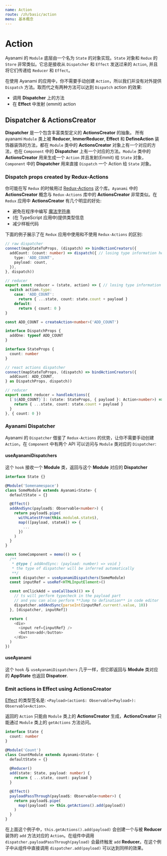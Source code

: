 ```yaml
---
name: Action
route: /zh/basic/action
menu: 基本概念
---
```


# Action
Ayanami 的 `Module` 底层由一个名为 `State` 的对象实现。`State` 对象和 `Redux` 的 `Store` 非常类似。它总是接收从 `Dispatcher` 和 `Effect` 发送过来的 `Action`, 并且将它们传递给 `Reducer` 和 `Effect`。

在使用 Ayanami 的应用中，你不需要手动创建 `Action`，所以我们并没有对外提供 `Dispatch` 方法。取而代之有两种方法可以达到 `Dispatch` action 的效果:

- 调用 **Dispatcher** 上的方法
- 在 **Effect** 中发射 (emmit) action

## Dispatcher & ActionsCreator
**Dispatcher** 是一个包含丰富类型定义的 **ActionsCreator** 的抽象。
所有 ayanami `Module` 类上被 **Reducer**, **ImmerReducer**, **Effect** 和 **DefineAction** 装饰器装饰的方法，都在 `Module` 类中的 **ActionsCreator** 对象上有一个对应的方法，也在 `Component` 中的 **Dispatcher** 上有一个对应的方法。`Module` 类中的 **ActionsCreator** 用来生成一个 `Action` 并且发射(Emmit) 给 `State` 对象，`Component` 中的 **Dispatcher** 用来直接 `Dispatch` 一个 Action 给 `State` 对象。

### Dispatch props created by Redux-Actions
你可能在写 `Redux` 的时候用过 [Redux-Actions](https://github.com/redux-utilities/redux-actions) 这个库。`Ayanami` 中的 **ActionsCreator** 概念与 `Redux-Actions` 库中的 **ActionsCreator** 非常类似。在 `Redux` 应用中 **ActionsCreator** 有几个明显的好处:

- 避免在程序中编写 [魔法字符串](ttps://en.wikipedia.org/wiki/Magic_number_(programming))
- (在 TypeScript 应用中)提供类型信息
- 减少样板代码

下面的例子展示了在 `Redux` 应用中使用和不使用 `Redux-Actions` 的区别:

```typescript
// raw dispatcher
connect(mapStateToProps, (dispatch) => bindActionCreators({
  addCount: (count: number) => dispatch({ // losing type information here
    type: 'ADD_COUNT',
    payload: count,
  }),
}, dispatch))

// reducer
export const reducer = (state, action) => { // losing type information here
  switch action.type:
    case: 'ADD_COUNT':
      return { ...state, count: state.count + payload }
    default:
      return { count: 0 }
}
```

```typescript
const ADD_COUNT = createAction<number>('ADD_COUNT')

interface DispatchProps {
  addOne: typeof ADD_COUNT
}

interface StateProps {
  count: number
}

// react actions dispatcher
connect(mapStateToProps, (dispatch) => bindActionCreators({
  addCount: ADD_COUNT,
} as DispatchProps, dispatch))

// reducer
export const reducer = handleActions({
  [`${ADD_COUNT}`]: (state: StateProps, { payload }: Action<number>) => {
    return { ...state, count: state.count + payload }
  }
}, { count: 0 })
```

### Ayanami Dispatcher
Ayanami 的 `Dispatcher` 借鉴了 `Redux-Actions` 的优势，让你不需要手动创建 `Action`，在 `Component` 中有两个 API 可以访问与 `Module` 类对应的 `Dispatcher`:

#### useAyanamiDispatchers
这个 `hook` 接收一个 **Module** 类，返回与这个 **Module** 对应的 **Dispatcher**

```ts
interface State {}

@Module('Somenamespace')
class SomeModule extends Ayanami<State> {
  defaultState = {}

  @Effect()
  addAndSync(payload$: Observable<number>) {
    return payload$.pipe(
      withLatestFrom(this.moduleA.state$),
      map(([payload, stateA]) => {
        ...
      })
    )
  }
}

const SomeComponent = memo(() => {
  /**
   * @type { addAndSync: (payload: number) => void }
   * the type of dispatcher will be inferred automatically
   **/
  const dispatcher = useAyanamiDispatchers(SomeModule)
  const inputRef = useRef<HTMLInputElement>()

  const onClickAdd = useCallback(() => {
    // ts will perform typecheck in the payload part
    // and you can also perform **Jump to defination** in code editor
    dispatcher.addAndSync(parseInt(inputRef.current!.value, 10))
  }, [dispatcher, inputRef])

  return (
    <div>
      <input ref={inputRef} />
      <button>add</button>
    </div>
  )
})
```

#### useAyanami
这个 `hook` 与 `useAyanamiDispatchers` 几乎一样，但它即返回与 **Module** 类对应的 **AppState** 也返回 **Dispatcer**.

### Emit actions in Effect using **ActionsCreator**

[Effect](./effects.md) 的类型签名是: `<Payload>(action$: Observable<Payload>): Observable<Action>`.

返回的 `Action` 只能由 `Module` 类上的 **ActionsCreator** 生成，**ActionsCreator** 只能通过 `Module` 类上的 `getActions` 方法访问。


```ts
interface State {
  count: number
}

@Module('Count')
class CountModule extends Ayanami<State> {
  defaultState = {}
  
  @Reducer()
  add(state: State, payload: number) {
    return { ...state, count: payload }
  }

  @Effect()
  payloadPassThrough(payload$: Observable<number>) {
    return payload$.pipe(
      map((payload) => this.getActions().add(payload))
    )
  }
}
```

在上面这个例子中，`this.getActions().add(payload)` 会创建一个与被 **Reducer** 装饰的 `add` 方法对应的 `Action`。在组件中调用 `dispatcher.payloadPassThrough(payload)` 会最终触发 `add` **Reducer**。在这个例子中从组件中直接调用 `dispatcher.add(payload)` 可以达到同样的效果。
